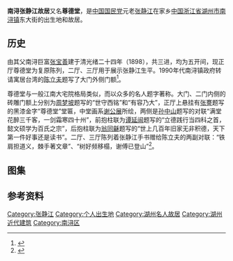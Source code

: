 {{文物保护单位
| 级别 = 全国
| 省区市 = 浙江省
| 图片 = [[File:Former_Residence_of_Zhang_Jingjiang_in_Nanxun_10_2014-06.JPG|220px]]<br><small>第一进尊德堂，2014年6月</small>
| 名称 = 尊德堂
| 编号 = 7-1727
| 分类 = 近现代重要史迹及代表性建筑
| 时代 = 清、民国
| 所在 = [[湖州市|湖州市]][[南浔区|南浔区]]
| 登录 = 2013年3月|
}}
'''南浔张静江故居'''又名'''尊德堂'''，是[[中国国民党|中国国民党]]元老[[张静江|张静江]]在家乡[[中国|中国]][[浙江省|浙江省]][[湖州市|湖州市]][[南浔镇|南浔镇]]东大街的出生地和故居。

==历史==
由其父南浔巨富[[张宝善|张宝善]]建于清光绪二十四年（1898），共三进，均为五开间，现正厅尊德堂为复原陈列，二厅、三厅用于展示张静江生平。1990年代南浔镇政府转请寓居台湾的[[陈立夫|陈立夫]]题写了大门外侧门额<ref>{{cite web |url=http://book.sina.com.cn/nzt/history/his/zhangjingjiangzhang/10.shtml|title=《尊德堂的海派风度》|accessdate=2014-09-15|work=|publisher=新浪读书}}</ref>。

尊德堂与一般江南大宅院格局类似，而以众多的名人题字著称。大门、二门内侧的砖雕门额上分别为[[周梦坡|周梦坡]]题写的“世守西铭”和“有容乃大”，正厅上悬挂有[[张謇|张謇]]题写的黑漆金字“尊德堂”堂匾，中堂画系[[谢公展|谢公展]]所绘，两侧是[[孙中山|孙中山]]题写的对联“满堂花醉三千客，一剑霜寒四十州”，前抱柱联为[[谭延闿|谭延闿]]题写的“立德践行当四科之首，懿文硕学为百氏之宗”，后抱柱联为[[翁同龢|翁同龢]]题写的“世上几百年旧家无非积德，天下第一件好事还是读书”。二厅、三厅陈列着张静江手书赠给陈立夫的两副对联：“铁肩担道义，棘手著文章”、“树好频移榻，谢傅已登山”<ref>{{cite web|url=http://www.chinananxun.com/Town/Detail/4|title=《张静江故居》|accessdate=2014-09-15|work=|publisher=南浔旅游网}}{{dead link|date=2017年11月 |bot=InternetArchiveBot |fix-attempted=yes }}</ref>。

==图集==
{{gallery
|File:Former Residence of Zhang Jingjiang in Nanxun 03 2014-06.JPG|大门外侧
|File:Former Residence of Zhang Jingjiang in Nanxun 04 2014-06.JPG|大门内侧砖雕门楼
|File:Former Residence of Zhang Jingjiang in Nanxun 11 2014-06.JPG|大厅（尊德堂）堂匾
|File:Former Residence of Zhang Jingjiang in Nanxun 13 2014-06.JPG|大厅梁架
|File:Former Residence of Zhang Jingjiang in Nanxun 16 2014-06.JPG|大厅前廊梁架
|File:Former Residence of Zhang Jingjiang in Nanxun 26 2014-06.JPG|二厅外侧
|File:Former Residence of Zhang Jingjiang in Nanxun 31 2014-06.JPG|二厅梁架
|File:Former Residence of Zhang Jingjiang in Nanxun 34 2014-06.JPG|三厅外侧
|File:Former Residence of Zhang Jingjiang in Nanxun 37 2014-06.JPG|三厅梁架
}}
==参考资料==
{{reflist|2}}
{{DEFAULTSORT:N南}}
{{commons|Category:Former Residence of Zhang Jingjiang in Nanxun}}

{{南浔古镇}}
{{浙江全国重点文物保护单位}}
[[Category:张静江|Category:张静江]]
[[Category:个人出生地|Category:个人出生地]]
[[Category:湖州名人故居|Category:湖州名人故居]]
[[Category:湖州近代建筑|Category:湖州近代建筑]]
[[Category:南浔区|Category:南浔区]]
